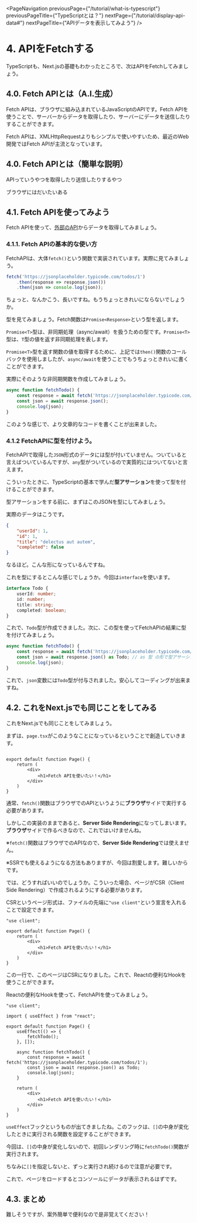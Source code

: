 

<PageNavigation 
    previousPage={"/tutorial/what-is-typescript"} 
    previousPageTitle={"TypeScriptとは？"} 
    nextPage={"/tutorial/display-api-data#"}
    nextPageTitle={"APIデータを表示してみよう"}
/>

# 4. APIをFetchする

TypeScriptも、Next.jsの基礎もわかったところで、次はAPIをFetchしてみましょう。

## 4.0. Fetch APIとは（A.I.生成）

Fetch APIは、ブラウザに組み込まれているJavaScriptのAPIです。Fetch APIを使うことで、サーバーからデータを取得したり、サーバーにデータを送信したりすることができます。

Fetch APIは、XMLHttpRequestよりもシンプルで使いやすいため、最近のWeb開発ではFetch APIが主流となっています。

## 4.0. Fetch APIとは（簡単な説明）

APIっていうやつを取得したり送信したりするやつ

ブラウザにはだいたいある

## 4.1. Fetch APIを使ってみよう

Fetch APIを使って、[外部のAPI](https://jsonplaceholder.typicode.com/)からデータを取得してみましょう。

### 4.1.1. Fetch APIの基本的な使い方

FetchAPIは、大体`fetch()`という関数で実装されています。実際に見てみましょう。

```typescript
fetch('https://jsonplaceholder.typicode.com/todos/1')
    .then(response => response.json())
    .then(json => console.log(json));
```

ちょっと、なんかこう、長いですね。もうちょっときれいにならないでしょうか。

型を見てみましょう。Fetch関数は`Promise<Response>`という型を返します。

`Promise<T>`型は、非同期処理（async/await）を扱うための型です。`Promise<T>`型は、`T`型の値を返す非同期処理を表します。

`Promise<T>`型を返す関数の値を取得するために、上記では`then()`関数のコールバックを使用しましたが、`async/await`を使うことでもうちょっときれいに書くことができます。

実際にそのような非同期関数を作成してみましょう。
```typescript
async function fetchTodo() {
    const response = await fetch('https://jsonplaceholder.typicode.com/todos/1');
    const json = await response.json();
    console.log(json);
}
```
このような感じで、より文章的なコードを書くことが出来ました。

### 4.1.2 FetchAPIに型を付けよう。

FetchAPIで取得した`JSON`形式のデータには型が付いていません。ついていると言えばついているんですが、`any`型がついているので実質的にはついてないと言えます。

こういったときに、TypeScriptの基本で学んだ**型アサーション**を使って型を付けることができます。

型アサーションをする前に、まずはこのJSONを型にしてみましょう。

実際のデータはこうです。

```json
{
    "userId": 1,
    "id": 1,
    "title": "delectus aut autem",
    "completed": false
}
```

なるほど。こんな形になっているんですね。

これを型にするとこんな感じでしょうか。今回は`interface`を使います。

```typescript
interface Todo {
    userId: number;
    id: number;
    title: string;
    completed: boolean;
}
```

これで、`Todo`型が作成できました。次に、この型を使ってFetchAPIの結果に型を付けてみましょう。

```typescript
async function fetchTodo() {
    const response = await fetch('https://jsonplaceholder.typicode.com/todos/1');
    const json = await response.json() as Todo; // as 型 の形で型アサーション
    console.log(json);
}
```

これで、`json`変数には`Todo`型が付与されました。安心してコーディングが出来ますね。

## 4.2. これをNext.jsでも同じことをしてみる

これをNext.jsでも同じことをしてみましょう。

まずは、`page.tsx`がこのようなことになっているということで創造していきます。

```tsx

export default function Page() {
    return (
        <div>
            <h1>Fetch APIを使いたい！</h1>
        </div>
    )
}
```

通常、`fetch()`関数はブラウザでのAPIというように**ブラウザ**サイドで実行する必要があります。

しかしこの実装のままであると、**Server Side Rendering**になってしまいます。**ブラウザ**サイドで作るべきなので、これではいけませんね。

※`fetch()`関数はブラウザでのAPIなので、**Server Side Rendering**では使えません。

※SSRでも使えるようになる方法もありますが、今回は割愛します。難しいからです。

では、どうすればいいのでしょうか。こういった場合、ページがCSR（Client Side Rendering）で作成されるようにする必要があります。

CSRというページ形式は、ファイルの先端に`"use client"`という宣言を入れることで設定できます。

```tsx
"use client";

export default function Page() {
    return (
        <div>
            <h1>Fetch APIを使いたい！</h1>
        </div>
    )
}
```

この一行で、このページはCSRになりました。これで、Reactの便利なHookを使うことができます。

Reactの便利なHookを使って、FetchAPIを使ってみましょう。

```tsx
"use client";

import { useEffect } from "react";

export default function Page() {
    useEffect(() => {
        fetchTodo();
    }, []);

    async function fetchTodo() {
        const response = await fetch('https://jsonplaceholder.typicode.com/todos/1');
        const json = await response.json() as Todo;
        console.log(json);
    }

    return (
        <div>
            <h1>Fetch APIを使いたい！</h1>
        </div>
    )
}

```

`useEffect`フックというものが出てきましたね。このフックは、`[]`の中身が変化したときに実行される関数を設定することができます。

今回は、`[]`の中身が変化しないので、初回レンダリング時に`fetchTodo()`関数が実行されます。

ちなみに`[]`を指定しないと、ずっと実行され続けるので注意が必要です。

これで、ページをロードするとコンソールにデータが表示されるはずです。

## 4.3. まとめ

難しそうですが、案外簡単で便利なので是非覚えてください！

